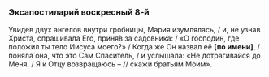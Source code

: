 ### Эксапостиларий воскресный 8-й

Увидев двух ангелов внутри гробницы, Мария изумлялась, / и, не узнав Христа, спрашивала Его, приня́в за садовника: / «О господин, где положил ты тело Иисуса моего?» / Когда же Он назвал её **[**по имени**]**, / поняла́ она, что это Сам Спаситель, / и услышала: «Не дотрагивайся до Меня, / Я к Отцу возвращаюсь – // скажи братьям Моим».
